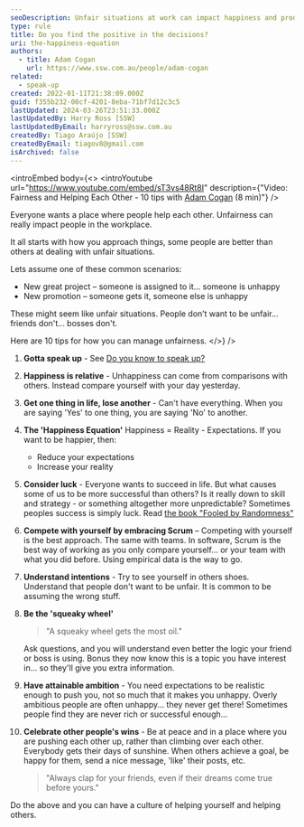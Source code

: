 ```yaml
---
seoDescription: Unfair situations at work can impact happiness and productivity. Learn how to manage unfairness with these 10 tips that promote a culture of helping each other.
type: rule
title: Do you find the positive in the decisions?
uri: the-happiness-equation
authors:
  - title: Adam Cogan
    url: https://www.ssw.com.au/people/adam-cogan
related:
  - speak-up
created: 2022-01-11T21:38:09.000Z
guid: f355b232-00cf-4201-8eba-71bf7d12c3c5
lastUpdated: 2024-03-26T23:51:33.000Z
lastUpdatedBy: Harry Ross [SSW]
lastUpdatedByEmail: harryross@ssw.com.au
createdBy: Tiago Araújo [SSW]
createdByEmail: tiagov8@gmail.com
isArchived: false
---
```


<introEmbed
  body={<>
&lt;introYoutube url="https://www.youtube.com/embed/sT3vs48Rt8I" description={"Video: Fairness and Helping Each Other - 10 tips with [Adam Cogan](https://ssw.com.au/people/adam-cogan) (8 min)"} /&gt;

Everyone wants a place where people help each other. Unfairness can really impact people in the workplace.

It all starts with how you approach things, some people are better than others at dealing with unfair situations.

Lets assume one of these common scenarios:

- New great project – someone is assigned to it... someone is unhappy
- New promotion – someone gets it, someone else is unhappy

These might seem like unfair situations. People don’t want to be unfair... friends don't... bosses don't.

Here are 10 tips for how you can manage unfairness.
  </>}
/>
1. **Gotta speak up** - See [Do you know to speak up?](/speak-up)
2. **Happiness is relative** - Unhappiness can come from comparisons with others. Instead compare yourself with your day yesterday.
3. **Get one thing in life, lose another** - Can't have everything. When you are saying 'Yes' to one thing, you are saying 'No' to another.
4. **The 'Happiness Equation'**
   Happiness = Reality - Expectations.
   If you want to be happier, then:
   - Reduce your expectations
   - Increase your reality
5. **Consider luck** - Everyone wants to succeed in life. But what causes some of us to be more successful than others? Is it really down to skill and strategy - or something altogether more unpredictable? Sometimes peoples success is simply luck. Read [the book "Fooled by Randomness"](https://en.wikipedia.org/wiki/Fooled_by_Randomness)
6. **Compete with yourself by embracing Scrum** – Competing with yourself is the best approach. The same with teams.
   In software, Scrum is the best way of working as you only compare yourself... or your team with what you did before. Using empirical data is the way to go.
7. **Understand intentions** - Try to see yourself in others shoes.
   Understand that people don't want to be unfair. It is common to be assuming the wrong stuff.
8. **Be the 'squeaky wheel'**

   > "A squeaky wheel gets the most oil."

   Ask questions, and you will understand even better the logic your friend or boss is using. Bonus they now know this is a topic you have interest in... so they'll give you extra information.

9. **Have attainable ambition** - You need expectations to be realistic enough to push you, not so much that it makes you unhappy.
   Overly ambitious people are often unhappy... they never get there! Sometimes people find they are never rich or successful enough...
10. **Celebrate other people's wins** - Be at peace and in a place where you are pushing each other up, rather than climbing over each other. Everybody gets their days of sunshine. When others achieve a goal, be happy for them, send a nice message, 'like' their posts, etc.
    > "Always clap for your friends, even if their dreams come true before yours."

Do the above and you can have a culture of helping yourself and helping others.

